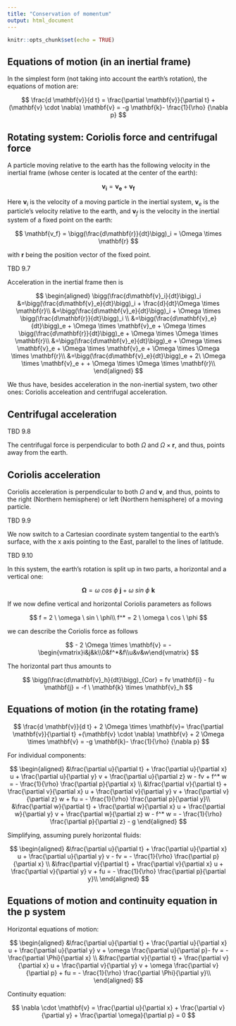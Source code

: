 ```yaml
---
title: "Conservation of momentum"
output: html_document
---
```


```r
knitr::opts_chunk$set(echo = TRUE)
```

## Equations of motion (in an inertial frame)

In the simplest form (not taking into account the earth's rotation), the equations of motion are:

$$
\frac{d \mathbf{v}}{d t} = \frac{\partial \mathbf{v}}{\partial t} +(\mathbf{v} \cdot \nabla) \mathbf{v} = -g \mathbf{k}- \frac{1}{\rho} {\nabla p}
$$

## Rotating system: Coriolis force and centrifugal force

A particle moving relative to the earth has the following velocity in the inertial frame (whose center is located at the center of the earth):

$$
\mathbf{v_i} = \mathbf{v_e} + \mathbf{v_f}
$$

Here $\mathbf{v}_i$ is the velocity of a moving particle in the inertial system, $\mathbf{v}_e$ is the particle's velocity relative to the earth, and $\mathbf{v}_f$ is the velocity in the inertial system of a fixed point on the earth:

$$
\mathbf{v_f} = \bigg(\frac{d\mathbf{r}}{dt}\bigg)_i = \Omega \times \mathbf{r}
$$

with $\mathbf{r}$ being the position vector of the fixed point.

TBD 9.7

Acceleration in the inertial frame then is

$$
\begin{aligned}
\bigg(\frac{d\mathbf{v}_i}{dt}\bigg)_i 
&=\bigg(\frac{d\mathbf{v}_e}{dt}\bigg)_i + \frac{d}{dt}\Omega \times \mathbf{r}\\
&=\bigg(\frac{d\mathbf{v}_e}{dt}\bigg)_i + \Omega \times \bigg(\frac{d\mathbf{r}}{dt}\bigg)_i \\
&=\bigg(\frac{d\mathbf{v}_e}{dt}\bigg)_e + \Omega \times \mathbf{v}_e + \Omega \times \bigg(\frac{d\mathbf{r}}{dt}\bigg)_e + \Omega \times \Omega \times \mathbf{r}\\
&=\bigg(\frac{d\mathbf{v}_e}{dt}\bigg)_e + \Omega \times \mathbf{v}_e + \Omega \times \mathbf{v}_e + \Omega \times \Omega \times \mathbf{r}\\
&=\bigg(\frac{d\mathbf{v}_e}{dt}\bigg)_e + 2\  \Omega \times \mathbf{v}_e +  + \Omega \times \Omega \times \mathbf{r}\\
\end{aligned}
$$

We thus have, besides acceleration in the non-inertial system, two other ones: Coriolis acceleation and centrifugal acceleration.

## Centrifugal acceleration

TBD 9.8

The centrifugal force is perpendicular to both $\Omega$ and $\Omega \times \mathbf{r}$, and thus, points away from the earth.

## Coriolis acceleration

Coriolis acceleration is perpendicular to both $\Omega$ and $\mathbf{v}$, and thus, points to the right (Northern hemisphere) or left (Northern hemisphere) of a moving particle.

TBD 9.9

We now switch to a Cartesian coordinate system tangential to the earth's surface, with the x axis pointing to the East, parallel to the lines of latitude.

TBD 9.10

In this system, the earth's rotation is split up in two parts, a horizontal and a vertical one:

$$
\boldsymbol{\Omega} = \omega \ cos \ \phi \ \mathbf{j} + \omega \ sin \ \phi \ \mathbf{k}
$$

If we now define vertical and horizontal Coriolis parameters as follows

$$
f = 2 \ \omega \ sin \ \phi\\
f^* = 2 \ \omega \ cos \ \phi
$$

we can describe the Coriolis force as follows

$$
- 2 \Omega \times \mathbf{v} = - \begin{vmatrix}i&j&k\\0&f^*&f\\u&v&w\end{vmatrix}
$$

The horizontal part thus amounts to

$$
\bigg(\frac{d\mathbf{v}_h}{dt}\bigg)_{Cor} = fv \mathbf{i} - fu \mathbf{j} = -f \ \mathbf{k} \times \mathbf{v}_h
$$

## Equations of motion (in the rotating frame)

$$
\frac{d \mathbf{v}}{d t} + 2 \Omega \times \mathbf{v}= \frac{\partial \mathbf{v}}{\partial t} +(\mathbf{v} \cdot \nabla) \mathbf{v} + 2 \Omega \times \mathbf{v} = -g \mathbf{k}- \frac{1}{\rho} {\nabla p}
$$

For individual components:

$$
\begin{aligned}
&\frac{\partial u}{\partial t} + \frac{\partial u}{\partial x} u + \frac{\partial u}{\partial y} v +  \frac{\partial u}{\partial z} w - fv + f^* w = - \frac{1}{\rho} \frac{\partial p}{\partial x} \\
&\frac{\partial v}{\partial t} + \frac{\partial v}{\partial x} u + \frac{\partial v}{\partial y} v +  \frac{\partial v}{\partial z} w + fu = - \frac{1}{\rho} \frac{\partial p}{\partial y}\\
&\frac{\partial w}{\partial t} + \frac{\partial w}{\partial x} u + \frac{\partial w}{\partial y} v +  \frac{\partial w}{\partial z} w - f^* w = - \frac{1}{\rho} \frac{\partial p}{\partial z} - g
\end{aligned}
$$

Simplifying, assuming purely horizontal fluids:

$$
\begin{aligned}
&\frac{\partial u}{\partial t} + \frac{\partial u}{\partial x} u + \frac{\partial u}{\partial y} v  - fv  = - \frac{1}{\rho} \frac{\partial p}{\partial x} \\
&\frac{\partial v}{\partial t} + \frac{\partial v}{\partial x} u + \frac{\partial v}{\partial y} v + fu = - \frac{1}{\rho} \frac{\partial p}{\partial y}\\
\end{aligned}
$$

## Equations of motion and continuity equation in the p system

Horizontal equations of motion:

$$
\begin{aligned}
&\frac{\partial u}{\partial t} + \frac{\partial u}{\partial x} u + \frac{\partial u}{\partial y} v  + \omega \frac{\partial u}{\partial p}- fv  = - \frac{\partial \Phi}{\partial x} \\
&\frac{\partial v}{\partial t} + \frac{\partial v}{\partial x} u + \frac{\partial v}{\partial y} v + \omega \frac{\partial v}{\partial p} + fu = - \frac{1}{\rho} \frac{\partial \Phi}{\partial y}\\
\end{aligned}
$$

Continuity equation:

$$
\nabla \cdot \mathbf{v} = \frac{\partial u}{\partial x}  + \frac{\partial v}{\partial y}   +  \frac{\partial \omega}{\partial p} = 0
$$
